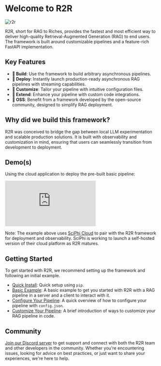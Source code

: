 
# Welcome to R2R

![r2r](./r2r.png)

<GithubButtons />

R2R, short for RAG to Riches, provides the fastest and most efficient way to deliver high-quality Retrieval-Augmented Generation (RAG) to end users. The framework is built around customizable pipelines and a feature-rich FastAPI implementation.

## Key Features

- **🔧 Build**: Use the framework to build arbitrary asynchronous pipelines.
- **🚀 Deploy**: Instantly launch production-ready asynchronous RAG pipelines with streaming capabilities.
- **🧩 Customize**: Tailor your pipeline with intuitive configuration files.
- **🔌 Extend**: Enhance your pipeline with custom code integrations.
- **🤖 OSS**: Benefit from a framework developed by the open-source community, designed to simplify RAG deployment.

## Why did we build this framework?

R2R was conceived to bridge the gap between local LLM experimentation and scalable production solutions. It is built with observability and customization in mind, ensuring that users can seamlessly transition from development to deployment.

## Demo(s)

Using the cloud application to deploy the pre-built basic pipeline:

<iframe src="https://www.loom.com/embed/e3b934b554484787b005702ced650ac9" frameborder="0" webkitallowfullscreen mozallowfullscreen allowfullscreen style={{ width: '100%', height: '400px', border: 'none' }}></iframe>

Note: The example above uses [SciPhi Cloud](https://app.sciphi.ai) to pair with the R2R framework for deployment and observability. SciPhi is working to launch a self-hosted version of their cloud platform as R2R matures.

## Getting Started

To get started with R2R, we recommend setting up the framework and following an initial example.

- [Quick Install](/getting-started/quick-install): Quick setup using `pip`.
- [Basic Example](/getting-started/basic-example): A basic example to get you started with R2R with a RAG pipeline in a server and a client to interact with it.
- [Configure Your Pipeline](/getting-started/configure-your-pipeline): A quick overview of how to configure your pipeline with `config.json`.
- [Customize Your Pipeline](/getting-started/customize-your-pipeline): A brief introduction of ways to customize your RAG pipeline in code.

## Community

[Join our Discord server](https://discord.gg/p6KqD2kjtB) to get support and connect with both the R2R team and other developers in the community. Whether you're encountering issues, looking for advice on best practices, or just want to share your experiences, we're here to help.